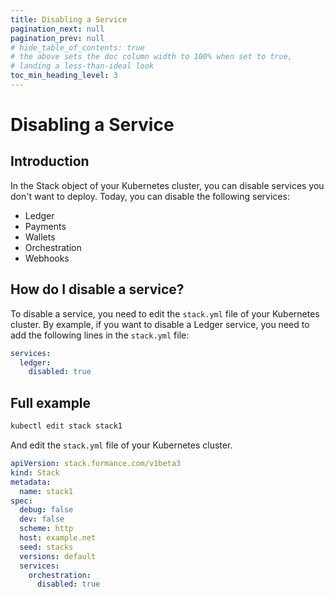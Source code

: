 ```yaml
---
title: Disabling a Service
pagination_next: null
pagination_prev: null
# hide_table_of_contents: true
# the above sets the doc column width to 100% when set to true,
# landing a less-than-ideal look
toc_min_heading_level: 3
---
```


# Disabling a Service

<WIP />

## Introduction
In the Stack object of your Kubernetes cluster, you can disable services you don't want to deploy.
Today, you can disable the following services:
- Ledger
- Payments
- Wallets
- Orchestration
- Webhooks

## How do I disable a service?
To disable a service, you need to edit the `stack.yml` file of your Kubernetes cluster.
By example, if you want to disable a Ledger service, you need to add the following lines in the `stack.yml` file:
```yaml
services:
  ledger:
    disabled: true
```

## Full example

```bash
kubectl edit stack stack1
```
And edit the `stack.yml` file of your Kubernetes cluster.
```yaml
apiVersion: stack.formance.com/v1beta3
kind: Stack
metadata:
  name: stack1
spec:
  debug: false
  dev: false
  scheme: http
  host: example.net
  seed: stacks
  versions: default
  services:
    orchestration:
      disabled: true

```
<GettingHelp />
